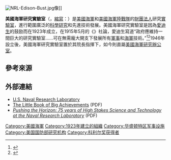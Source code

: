 {{Infobox military unit
|unit_name= 海軍研究實驗室
|image= US Naval Research Lab.jpg
|logo=
|caption=
|dates= 1923年－至今
|country= {{USA}}
|branch= {{flag|United States Navy}}
|type= 研究、開發
|size= 2562名文職人員<br />110名军職人員（2010年）
|command_structure= [[海軍研究辦公室|海軍研究辦公室]]
|garrison=
<!-- Commanders -->
|commander1= [http://www.nrl.navy.mil/content.php?P=CO Capt Paul C. Stewart]
|commander1_label= Commander
|commander2= [http://www.nrl.navy.mil/content.php?P=DOR Dr. John A. Montgomery]
|commander2_label= Director of Research
|commander3=
|commander3_label=
}}

[[File:NRL-Edison-Bust.jpg|right]]像]]

'''美國海軍研究實驗室'''（{{lang-en|''United States Naval Research Laboratory''}}，[[縮寫|縮寫]]：'''{{lang|en|NRL}}'''）是[[美國海軍|美國海軍]]和[[美國海軍陸戰隊|美國海軍陸戰隊]]的[[財團法人|財團法人]]研究[[實驗室|實驗室]]，進行範圍廣泛的[[科學研究|科學研究]]和先進技術發展。美國海軍研究實驗室是因為[[愛迪生|愛迪生]]的鼓励而在1923年成立，在1915年5月的《{{tsl|en|The New York Times Magazine|紐約時代雜誌}}》社論，愛迪生寫道“政府應維持一間巨大的研究實驗室……可在無需龐大開支下發展所有[[軍事|軍事]]和[[海軍|海軍]]技術。”<ref>{{cite web | url=http://www.onr.navy.mil/Conference-Event-ONR/science-technology-partnership/Past-Partnership-Conference-Highlights/~/media/Files/Conferences/Science-Technology-Partnership/2010/Stewart-Naval-Research-11082010.ashx | title=Presentation - Office of Naval Research ONR | publisher=U.S. NAVY | accessdate=2015-05-15 | format=[[PDF|PDF]] | language=en}}</ref><ref>{{cite book | url= https://books.google.com/books?id=J2S2ItIdQ2cC&dq=New+York+Times+Magazine+Edison+1915&source=gbs_navlinks_s | title= THE PHYSICISTS | publisher= Knopf Doubleday Publishing Group|date= 2013-06-05|pages= 512 頁|author= Daniel J. Kevles | accessdate=2015-05-15 | format=  | language=en |isbn= 978-030-783-148-4 | quote= Quoted in Edward A. Marshall, “Edison's Plan for Preparedness,” New York Times Magazine, May 30, 1915, p. 6; Hughes, Sperry, p. 246.}}</ref>1946年{{link-en|美國海軍研究院|Naval Postgraduate School}}設立後，美國海軍研究實驗室置於其院長指揮下，如今則直屬[[美國海軍研究辦公室|美國海軍研究辦公室]]。

== 參考來源 ==
{{reflist|1}}

== 外部連結 ==
* [http://www.nrl.navy.mil/ U.S. Naval Research Laboratory]
* [https://web.archive.org/web/20080227050738/http://www.nrl.navy.mil/NewsRoom/images/little_book.pdf The Little Book of Big Achievements] (PDF)
* [https://web.archive.org/web/20090319031343/http://www.nrl.navy.mil/NewsRoom/images/horizon.pdf ''Pushing the Horizon: 75 years of High Stakes Science and Technology at the Naval Research Laboratory''] (PDF)




{{US research agencies}}



[[Category:美國海軍|Category:美國海軍]]
[[Category:1923年建立的組織|Category:1923年建立的組織]]
[[Category:华盛顿特区军事设施|Category:华盛顿特区军事设施]]
[[Category:美国国防部研究机构|Category:美国国防部研究机构]]
[[Category:科利尔奖获得者|Category:科利尔奖获得者]]